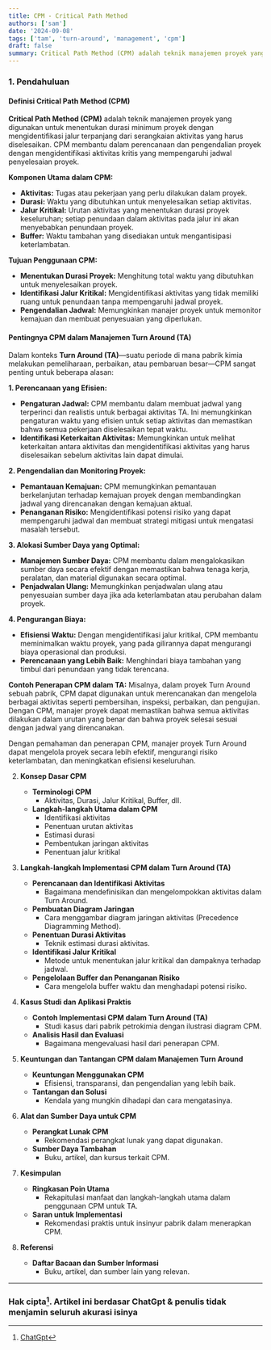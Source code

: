 ```yaml
---
title: CPM - Critical Path Method
authors: ['sam']
date: '2024-09-08'
tags: ['tam', 'turn-around', 'management', 'cpm']
draft: false
summary: Critical Path Method (CPM) adalah teknik manajemen proyek yang digunakan untuk menentukan durasi minimum proyek dengan mengidentifikasi jalur terpanjang dari serangkaian aktivitas yang harus diselesaikan.
---
```


### 1. Pendahuluan

#### Definisi Critical Path Method (CPM)

**Critical Path Method (CPM)** adalah teknik manajemen proyek yang digunakan untuk menentukan durasi minimum proyek dengan mengidentifikasi jalur terpanjang dari serangkaian aktivitas yang harus diselesaikan. CPM membantu dalam perencanaan dan pengendalian proyek dengan mengidentifikasi aktivitas kritis yang mempengaruhi jadwal penyelesaian proyek.

**Komponen Utama dalam CPM:**

- **Aktivitas:** Tugas atau pekerjaan yang perlu dilakukan dalam proyek.
- **Durasi:** Waktu yang dibutuhkan untuk menyelesaikan setiap aktivitas.
- **Jalur Kritikal:** Urutan aktivitas yang menentukan durasi proyek keseluruhan; setiap penundaan dalam aktivitas pada jalur ini akan menyebabkan penundaan proyek.
- **Buffer:** Waktu tambahan yang disediakan untuk mengantisipasi keterlambatan.

**Tujuan Penggunaan CPM:**

- **Menentukan Durasi Proyek:** Menghitung total waktu yang dibutuhkan untuk menyelesaikan proyek.
- **Identifikasi Jalur Kritikal:** Mengidentifikasi aktivitas yang tidak memiliki ruang untuk penundaan tanpa mempengaruhi jadwal proyek.
- **Pengendalian Jadwal:** Memungkinkan manajer proyek untuk memonitor kemajuan dan membuat penyesuaian yang diperlukan.

#### Pentingnya CPM dalam Manajemen Turn Around (TA)

Dalam konteks **Turn Around (TA)**—suatu periode di mana pabrik kimia melakukan pemeliharaan, perbaikan, atau pembaruan besar—CPM sangat penting untuk beberapa alasan:

**1. Perencanaan yang Efisien:**

- **Pengaturan Jadwal:** CPM membantu dalam membuat jadwal yang terperinci dan realistis untuk berbagai aktivitas TA. Ini memungkinkan pengaturan waktu yang efisien untuk setiap aktivitas dan memastikan bahwa semua pekerjaan diselesaikan tepat waktu.
- **Identifikasi Keterkaitan Aktivitas:** Memungkinkan untuk melihat keterkaitan antara aktivitas dan mengidentifikasi aktivitas yang harus diselesaikan sebelum aktivitas lain dapat dimulai.

**2. Pengendalian dan Monitoring Proyek:**

- **Pemantauan Kemajuan:** CPM memungkinkan pemantauan berkelanjutan terhadap kemajuan proyek dengan membandingkan jadwal yang direncanakan dengan kemajuan aktual.
- **Penanganan Risiko:** Mengidentifikasi potensi risiko yang dapat mempengaruhi jadwal dan membuat strategi mitigasi untuk mengatasi masalah tersebut.

**3. Alokasi Sumber Daya yang Optimal:**

- **Manajemen Sumber Daya:** CPM membantu dalam mengalokasikan sumber daya secara efektif dengan memastikan bahwa tenaga kerja, peralatan, dan material digunakan secara optimal.
- **Penjadwalan Ulang:** Memungkinkan penjadwalan ulang atau penyesuaian sumber daya jika ada keterlambatan atau perubahan dalam proyek.

**4. Pengurangan Biaya:**

- **Efisiensi Waktu:** Dengan mengidentifikasi jalur kritikal, CPM membantu meminimalkan waktu proyek, yang pada gilirannya dapat mengurangi biaya operasional dan produksi.
- **Perencanaan yang Lebih Baik:** Menghindari biaya tambahan yang timbul dari penundaan yang tidak terencana.

**Contoh Penerapan CPM dalam TA:**
Misalnya, dalam proyek Turn Around sebuah pabrik, CPM dapat digunakan untuk merencanakan dan mengelola berbagai aktivitas seperti pembersihan, inspeksi, perbaikan, dan pengujian. Dengan CPM, manajer proyek dapat memastikan bahwa semua aktivitas dilakukan dalam urutan yang benar dan bahwa proyek selesai sesuai dengan jadwal yang direncanakan.

Dengan pemahaman dan penerapan CPM, manajer proyek Turn Around dapat mengelola proyek secara lebih efektif, mengurangi risiko keterlambatan, dan meningkatkan efisiensi keseluruhan.

2. **Konsep Dasar CPM**

   - **Terminologi CPM**
     - Aktivitas, Durasi, Jalur Kritikal, Buffer, dll.
   - **Langkah-langkah Utama dalam CPM**
     - Identifikasi aktivitas
     - Penentuan urutan aktivitas
     - Estimasi durasi
     - Pembentukan jaringan aktivitas
     - Penentuan jalur kritikal

3. **Langkah-langkah Implementasi CPM dalam Turn Around (TA)**

   - **Perencanaan dan Identifikasi Aktivitas**
     - Bagaimana mendefinisikan dan mengelompokkan aktivitas dalam Turn Around.
   - **Pembuatan Diagram Jaringan**
     - Cara menggambar diagram jaringan aktivitas (Precedence Diagramming Method).
   - **Penentuan Durasi Aktivitas**
     - Teknik estimasi durasi aktivitas.
   - **Identifikasi Jalur Kritikal**
     - Metode untuk menentukan jalur kritikal dan dampaknya terhadap jadwal.
   - **Pengelolaan Buffer dan Penanganan Risiko**
     - Cara mengelola buffer waktu dan menghadapi potensi risiko.

4. **Kasus Studi dan Aplikasi Praktis**

   - **Contoh Implementasi CPM dalam Turn Around (TA)**
     - Studi kasus dari pabrik petrokimia dengan ilustrasi diagram CPM.
   - **Analisis Hasil dan Evaluasi**
     - Bagaimana mengevaluasi hasil dari penerapan CPM.

5. **Keuntungan dan Tantangan CPM dalam Manajemen Turn Around**

   - **Keuntungan Menggunakan CPM**
     - Efisiensi, transparansi, dan pengendalian yang lebih baik.
   - **Tantangan dan Solusi**
     - Kendala yang mungkin dihadapi dan cara mengatasinya.

6. **Alat dan Sumber Daya untuk CPM**

   - **Perangkat Lunak CPM**
     - Rekomendasi perangkat lunak yang dapat digunakan.
   - **Sumber Daya Tambahan**
     - Buku, artikel, dan kursus terkait CPM.

7. **Kesimpulan**

   - **Ringkasan Poin Utama**
     - Rekapitulasi manfaat dan langkah-langkah utama dalam penggunaan CPM untuk TA.
   - **Saran untuk Implementasi**
     - Rekomendasi praktis untuk insinyur pabrik dalam menerapkan CPM.

8. **Referensi**
   - **Daftar Bacaan dan Sumber Informasi**
     - Buku, artikel, dan sumber lain yang relevan.

---

### Hak cipta[^1]. Artikel ini berdasar ChatGpt & penulis tidak menjamin seluruh akurasi isinya

[^1]: [ChatGpt](https://chat.openai.com)

